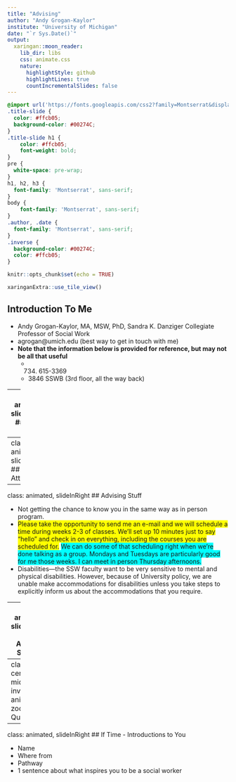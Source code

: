 ```yaml
---
title: "Advising"
author: "Andy Grogan-Kaylor"
institute: "University of Michigan"
date: "`r Sys.Date()`"
output:
  xaringan::moon_reader:
    lib_dir: libs
    css: animate.css
    nature:
      highlightStyle: github
      highlightLines: true
      countIncrementalSlides: false
---
```


```css

@import url('https://fonts.googleapis.com/css2?family=Montserrat&display=swap');
.title-slide { 
  color: #ffcb05;
  background-color: #00274C; 
}
.title-slide h1 {
    color: #ffcb05;
    font-weight: bold;
}
pre {
  white-space: pre-wrap;
}
h1, h2, h3 {
  font-family: 'Montserrat', sans-serif;
}
body { 
    font-family: 'Montserrat', sans-serif;
}
.author, .date {
  font-family: 'Montserrat', sans-serif;
}
.inverse {
  background-color: #00274C;
  color: #ffcb05;
}
```

```r

knitr::opts_chunk$set(echo = TRUE)

xaringanExtra::use_tile_view()

```

## Introduction To Me

* Andy Grogan-Kaylor, MA, MSW, PhD, Sandra K. Danziger Collegiate Professor of Social Work
* agrogan@umich.edu (best way to get in touch with me)
* **Note that the information below is provided for reference, but may not be all that useful**
    + (734) 615-3369
    + 3846 SSWB (3rd floor, all the way back)

---
class: animated, slideInRight
## About Me 

[https://agrogan1.github.io/](https://agrogan1.github.io/)

* I do research on families and children, parenting, neighborhoods and schools
* I have strong interests in social justice.  I was originally a community organizer, and also served as a Peace Corps Volunteer in Ghana, West Africa.
* I do a lot of work researching physical punishment of children.  A few years ago, I published an analysis of 50 years of research on corporal punishment that you may have read about in the media.  Don’t spank kids!
* I teach in the areas of research and social policy and evaluation.
I have taught a course on *Statistics For SP&E Majors*. 
* Last year, I was a *Technical Advisor* fielding queries from students with challenging advising questions.

---
class: animated, slideInRight
## Take Attendance

---
class: animated, slideInRight
## Advising Stuff

* Not getting the chance to know you in the same way as in person program.
* <span style="background-color: #FFFF00">Please take the opportunity to send me an e-mail and we will schedule a time during weeks 2-3 of classes.  We’ll set up 10 minutes just to say “hello” and check in on everything, including the courses you are scheduled for.</span> <span style="background-color: #00FFFF">We can do some of that scheduling right when we’re done talking as a group.  Mondays and Tuesdays are particularly good for me those weeks. I can meet in person Thursday afternoons.</span>
* Disabilities—the SSW faculty want to be very sensitive to mental and physical disabilities.  However, because of University policy, we are unable make accommodations for disabilities unless you take steps to explicitly inform us about the accommodations that you require.

---
class: animated, slideInRight
## Advising Stuff (2)

* Exemptions (explain process) – if you have exemptions, this frees you up to take electives or to try and fill requirements from later on in the curriculum.  Exemptions are only for classroom based courses not field courses.
* Changing method or practice area is something that you should think about this week
* Changing from 16 to 20 month, or *vice versa*, becomes substantially more difficult once field work has started.
* Two pathways ties up your course schedule but reserves time in field.
* Lots of help on campus—If you run into problems down the road, I am a person you can come to and talk to.

---
class: center, middle, inverse, animated, zoomIn
## Questions?

---
class: animated, slideInRight
## If Time - Introductions to You

* Name
* Where from
* Pathway
* 1 sentence about what inspires you to be a social worker



